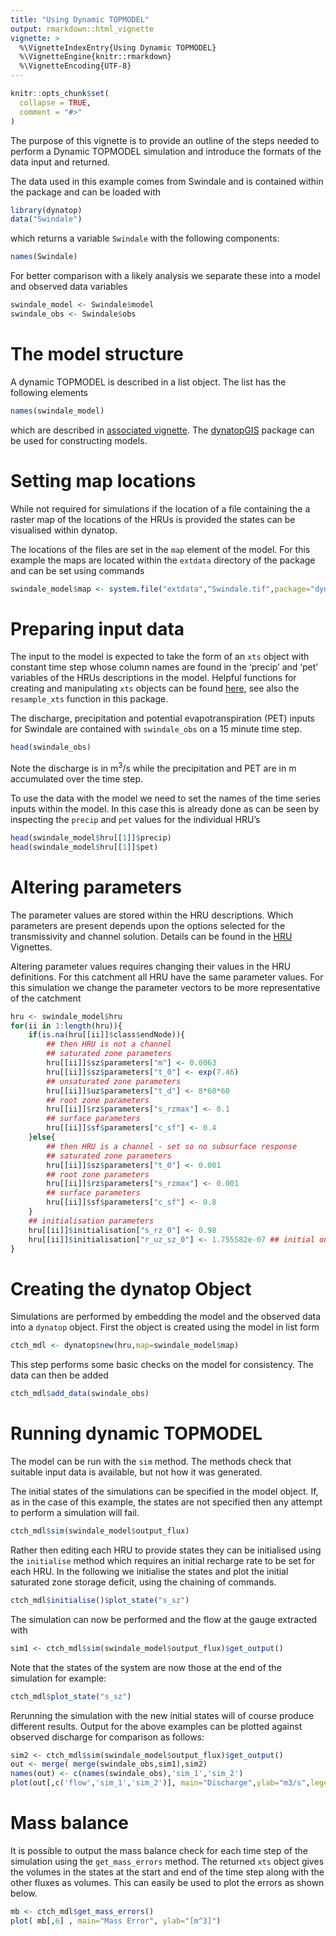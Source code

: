 ```yaml
---
title: "Using Dynamic TOPMODEL"
output: rmarkdown::html_vignette
vignette: >
  %\VignetteIndexEntry{Using Dynamic TOPMODEL}
  %\VignetteEngine{knitr::rmarkdown}
  %\VignetteEncoding{UTF-8}
---
```


```r
knitr::opts_chunk$set(
  collapse = TRUE,
  comment = "#>"
)
```
The purpose of this vignette is to provide an outline of the steps needed to
perform a Dynamic TOPMODEL simulation and introduce the formats of the data
input and returned. 

The data used in this example comes from Swindale and is contained within the package and can be loaded with
```r
library(dynatop)
data("Swindale")
```
which returns a variable `Swindale` with the following components:
```r
names(Swindale)
```

For better comparison with a likely analysis we separate these into a model
and observed data variables

```r
swindale_model <- Swindale$model
swindale_obs <- Swindale$obs
```

# The model structure
A dynamic TOPMODEL is described in a list object. The list has the following
elements
```r
names(swindale_model)
```
which are described in [associated
vignette](The_Model_Object.html). The
[dynatopGIS](https://waternumbers.github.io/dynatopGIS/) package
can be used for constructing models. 

# Setting map locations

While not required for simulations if the location of a file containing
the a raster map of the locations of the HRUs is provided the states can be visualised within
dynatop.

The locations of the files are set in the `map` element of the model. For this
example the maps are located within the `extdata` directory of the package and
can be set using commands

```r
swindale_model$map <- system.file("extdata","Swindale.tif",package="dynatop",mustWork=TRUE)
```

# Preparing input data

The input to the model is expected to take the form of an ```xts``` object with
constant time step whose column names are found in the 'precip' and 'pet'
variables of the HRUs descriptions in the model. Helpful functions for creating and
manipulating ```xts``` objects can be found
[here](http://rstudio-pubs-static.s3.amazonaws.com/288218_117e183e74964557a5da4fc5902fc671.html),
see also the `resample_xts` function in this package.

The discharge, precipitation and potential evapotranspiration (PET) inputs for
Swindale are contained with `swindale_obs` on a 15 minute time step.
```r
head(swindale_obs)
```
Note the discharge is in m$^{3}$/s while the precipitation and PET are in m
accumulated over the time step.

To use the data with the model we need to set the names of the time series
inputs within the model. In this case this is already done as can be seen by
inspecting the `precip` and `pet` values for the individual HRU's
```r
head(swindale_model$hru[[1]]$precip)
head(swindale_model$hru[[1]]$pet)
```

# Altering parameters

The parameter values are stored within the HRU descriptions. 
Which parameters are present depends upon the options selected
for the transmissivity and channel solution. Details can be found in the
[HRU](HRU.html) Vignettes.

Altering parameter values requires changing their values in the HRU definitions. 
For this catchment all HRU have the same parameter values. For this simulation 
we change the parameter vectors to be more representative of the catchment
```r
hru <- swindale_model$hru
for(ii in 1:length(hru)){
    if(is.na(hru[[ii]]$class$endNode)){
        ## then HRU is not a channel
        ## saturated zone parameters
        hru[[ii]]$sz$parameters["m"] <- 0.0063
        hru[[ii]]$sz$parameters["t_0"] <- exp(7.46)
        ## unsaturated zone parameters
        hru[[ii]]$uz$parameters["t_d"] <- 8*60*60
        ## root zone parameters
        hru[[ii]]$rz$parameters["s_rzmax"] <- 0.1
        ## surface parameters
        hru[[ii]]$sf$parameters["c_sf"] <- 0.4
    }else{
        ## then HRU is a channel - set so no subsurface response
        ## saturated zone parameters
        hru[[ii]]$sz$parameters["t_0"] <- 0.001
        ## root zone parameters
        hru[[ii]]$rz$parameters["s_rzmax"] <- 0.001
        ## surface parameters
        hru[[ii]]$sf$parameters["c_sf"] <- 0.8
    }
    ## initialisation parameters
    hru[[ii]]$initialisation["s_rz_0"] <- 0.98
    hru[[ii]]$initialisation["r_uz_sz_0"] <- 1.755582e-07 ## initial outflow divided by catchment area
}
```

# Creating the dynatop Object

Simulations are performed by embedding the model and the observed data into
a `dynatop` object. First the object is created using the model in list form

```r
ctch_mdl <- dynatop$new(hru,map=swindale_model$map)
```

This step performs some basic checks on the model for consistency.
The data can then be added

```r
ctch_mdl$add_data(swindale_obs)
```

# Running dynamic TOPMODEL

The model can be run with the `sim` method. The methods check that suitable
input data is available, but not how it was generated.

The initial states of the simulations can be specified in the model
object. If, as in the case of this example, the states are not specified then
any attempt to perform a simulation will fail.

```r
ctch_mdl$sim(swindale_model$output_flux)
```

Rather then editing each HRU to provide states they can be initialised using the `initialise` method which requires
an initial recharge rate to be set for each HRU. In the following we initialise the states and plot
the initial saturated zone storage deficit, using the chaining of commands.

```r
ctch_mdl$initialise()$plot_state("s_sz")
```

The simulation can now be performed and the flow at the gauge extracted with

```r
sim1 <- ctch_mdl$sim(swindale_model$output_flux)$get_output()
```

Note that the states of the system are now those at the end of the simulation
for example:

```r
ctch_mdl$plot_state("s_sz")
```

Rerunning the simulation with the new initial states will of course produce
different results. Output for the above examples can be plotted against observed discharge for comparison as follows:

```r
sim2 <- ctch_mdl$sim(swindale_model$output_flux)$get_output()
out <- merge( merge(swindale_obs,sim1),sim2)
names(out) <- c(names(swindale_obs),'sim_1','sim_2')
plot(out[,c('flow','sim_1','sim_2')], main="Discharge",ylab="m3/s",legend.loc="topright")
```

# Mass balance

It is possible to output the mass balance check for each time step of the
simulation using the `get_mass_errors` method. The returned `xts` object gives 
the volumes in the states at the start and end of the time step along with the
other fluxes as volumes. This can easily be used to plot the errors as shown below.

```r
mb <- ctch_mdl$get_mass_errors()
plot( mb[,6] , main="Mass Error", ylab="[m^3]")
```

